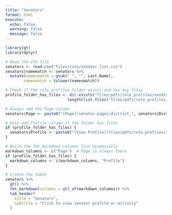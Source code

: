 ```yaml
---
title: "Senators"
format: html
execute:
  echo: false
  warning: false
  message: false
---
```


```r
library(gt)
library(dplyr)

# Read the CSV file
senators <- read.csv("files/csvs/senator_list.csv")
senators$namematch <- senators %>%
  mutate(namesmatch = gsub(" ", "", Last.Name),
        namesmatch = tolower(namesmatch))

# Check if the role_profiles folder exists and has any files
profile_folder_has_files <- dir.exists("files/pdfs/role_profiles/senators") && 
                           length(list.files("files/pdfs/role_profiles/senators")) > 0

# Always add the Page column
senators$Page <- paste0("[Page](senator-pages/district_", senators$District, ".html)")

# Only add Profile column if the folder has files
if (profile_folder_has_files) {
  senators$Profile <- paste0("[View Profile](files/pdfs/role_profiles/senators/", senators$namematch, "_",  senators$District, "_profile.pdf)")
}

# Build the fmt_markdown columns list dynamically
markdown_columns <- c("Page")  # Page is always there
if (profile_folder_has_files) {
  markdown_columns <- c(markdown_columns, "Profile")
}

# Create the table
senators %>%
  gt() %>%
  fmt_markdown(columns = all_of(markdown_columns)) %>%
  tab_header(
    title = "Senators",
    subtitle = "Click to view senator profile or activity"
  )
```